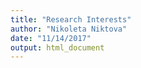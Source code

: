 ```yaml
---
title: "Research Interests"
author: "Nikoleta Niktova"
date: "11/14/2017"
output: html_document
---
```

